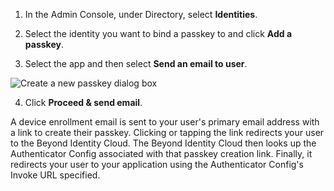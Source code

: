 1. In the Admin Console, under Directory, select **Identities**.

2. Select the identity you want to bind a passkey to and click **Add a passkey**.

3. Select the app and then select **Send an email to user**.

  ![Create a new passkey dialog box](../images/create-a-new-passkey.png)

4. Click **Proceed & send email**. 

  A device enrollment email is sent to your user's primary email address with a link to create their passkey. Clicking or tapping the link redirects your user to the Beyond Identity Cloud. The Beyond Identity Cloud then looks up the Authenticator Config associated with that passkey creation link. Finally, it redirects your user to your application using the Authenticator Config's Invoke URL specified.